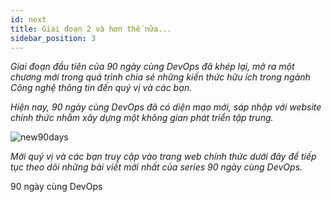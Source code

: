```yaml
---
id: next
title: Giai đoạn 2 và hơn thế nữa...
sidebar_position: 3
---
```


_Giai đoạn đầu tiên của 90 ngày cùng DevOps đã khép lại, mở ra một chương mới trong quá trình chia sẻ những
kiến thức hữu ích trong ngành Công nghệ thông tin đến quý vị và các bạn._

_Hiện nay, 90 ngày cùng DevOps đã có diện mạo mới, sáp nhập với website chính thức nhằm xây dựng một không gian
phát triển tập trung._

![new90days](../../public/90days/90days.png)

_Mời quý vị và các bạn truy cập vào trang web chính thức dưới đây để tiếp tục theo dõi những bài viết mới nhất
của series 90 ngày cùng DevOps._

<Link
  className="button button--primary button--lg"
  href="https://www.builetuananh.name.vn/90days"
>90 ngày cùng DevOps</Link>